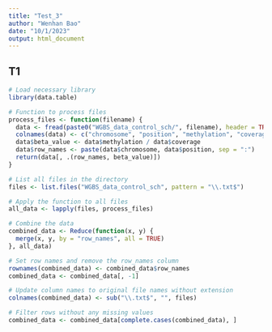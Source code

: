 ```yaml
---
title: "Test_3"
author: "Wenhan Bao"
date: "10/1/2023"
output: html_document
---
```


## T1

```r
# Load necessary library
library(data.table)

# Function to process files
process_files <- function(filename) {
  data <- fread(paste0("WGBS_data_control_sch/", filename), header = TRUE)
  colnames(data) <- c("chromosome", "position", "methylation", "coverage")
  data$beta_value <- data$methylation / data$coverage
  data$row_names <- paste(data$chromosome, data$position, sep = ":")
  return(data[, .(row_names, beta_value)])
}

# List all files in the directory
files <- list.files("WGBS_data_control_sch", pattern = "\\.txt$")

# Apply the function to all files
all_data <- lapply(files, process_files)

# Combine the data
combined_data <- Reduce(function(x, y) {
  merge(x, y, by = "row_names", all = TRUE)
}, all_data)

# Set row names and remove the row_names column
rownames(combined_data) <- combined_data$row_names
combined_data <- combined_data[, -1]

# Update column names to original file names without extension
colnames(combined_data) <- sub("\\.txt$", "", files)

# Filter rows without any missing values
combined_data <- combined_data[complete.cases(combined_data), ]

```

